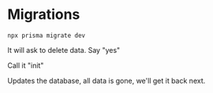 # Migrations

```
npx prisma migrate dev
```

It will ask to delete data. Say "yes"

Call it "init"

Updates the database, all data is gone, we'll get it back next.
